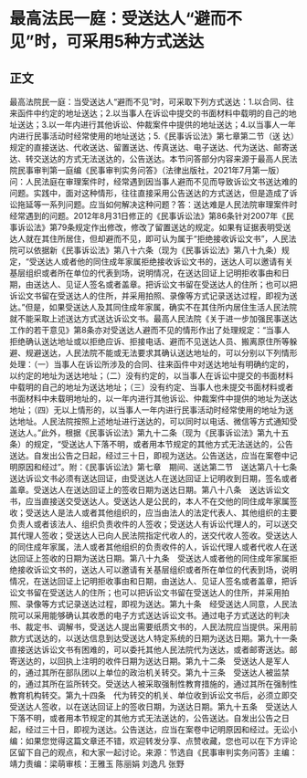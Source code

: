 # 最高法民一庭：受送达人“避而不见”时，可采用5种方式送达
## 正文
最高法院民一庭：当受送达人“避而不见”时，可采取下列方式送达：1.以合同、往来函件中约定的地址送达；2.以当事人在诉讼中提交的书面材料中载明的自己的地址送达；3.以一年内进行其他诉讼、仲裁案件中提供的地址送达；4.以当事人一年内进行民事活动时经常使用的地址送达；5.《民事诉讼法》第七章第二节（送 达）规定的直接送达、代收送达、留置送达、传真送达、电子送达、代为送达、邮寄送达、转交送达的方式无法送达的，公告送达。本节问答部分内容来源于最高人民法院民事审判第一庭编《民事审判实务问答》（法律出版社，2021年7月第一版）问：人民法庭在审理案件时，经常遇到因当事人避而不见而导致诉讼文书送达难的问题。实践中，面对这种情形，往往直接采用公告送达的方式送达，但是造成了诉讼拖延等一系列问题。应当如何解决这种问题？答：送达难是人民法院审理案件时经常遇到的问题。2012年8月31日修正的《民事诉讼法》第86条针对2007年《民事诉讼法》第79条规定作出修改，修改了留置送达的规定。如果有证据表明受送达人就在其住所居住，但却避而不见，即可认为属于“拒绝接收诉讼文书”，人民法院可以依据新《民事诉讼法》第八十六条（现为《民事诉讼法》第八十九条）规定，“受送达人或者他的同住成年家属拒绝接收诉讼文书的，送达人可以邀请有关基层组织或者所在单位的代表到场，说明情况，在送达回证上记明拒收事由和日期，由送达人、见证人签名或者盖章。把诉讼文书留在受送达人的住所；也可以把诉讼文书留在受送达人的住所，并采用拍照、录像等方式记录送达过程，即视为送达。”但是，如果受送达人及其同住成年家属，确实不在其住所内居住生活人民法院就不能采取上述送达方式送达诉讼文书。最高人民法院《关于进一步加强民事送达工作的若干意见》第8条亦对受送达人避而不见的情形作出了处理规定：“当事人拒绝确认送达地址或以拒绝应诉、拒接电话、避而不见送达人员、搬离原住所等躲避、规避送达，人民法院不能或无法要求其确认送达地址的，可以分别以下列情形处理：（一）当事人在诉讼所涉及的合同、往来函件中对送达地址有明确约定的，以约定的地址为送达地址；（二）没有约定的，以当事人在诉讼中提交的书面材料中载明的自己的地址为送达地址；（三）没有约定、当事人也未提交书面材料或者书面材料中未载明地址的，以一年内进行其他诉讼、仲裁案件中提供的地址为送达地址；（四）无以上情形的，以当事人一年内进行民事活动时经常使用的地址为送达地址。人民法院按照上述地址进行送达的，可以同时以电话、微信等方式通知受送达人。”此外，根据《民事诉讼法》第九十二条（现为《民事诉讼法》第九十五条）的规定，“受送达人下落不明，或者用本节规定的其他方式无法送达的，公告送达。自发出公告之日起，经过三十日，即视为送达。公告送达，应当在案卷中记明原因和经过”。附：《民事诉讼法》第七章　期间、送达第二节　送达第八十七条　送达诉讼文书必须有送达回证，由受送达人在送达回证上记明收到日期，签名或者盖章。受送达人在送达回证上的签收日期为送达日期。第八十八条　送达诉讼文书，应当直接送交受送达人。受送达人是公民的，本人不在交他的同住成年家属签收；受送达人是法人或者其他组织的，应当由法人的法定代表人、其他组织的主要负责人或者该法人、组织负责收件的人签收；受送达人有诉讼代理人的，可以送交其代理人签收；受送达人已向人民法院指定代收人的，送交代收人签收。受送达人的同住成年家属，法人或者其他组织的负责收件的人，诉讼代理人或者代收人在送达回证上签收的日期为送达日期。第八十九条　受送达人或者他的同住成年家属拒绝接收诉讼文书的，送达人可以邀请有关基层组织或者所在单位的代表到场，说明情况，在送达回证上记明拒收事由和日期，由送达人、见证人签名或者盖章，把诉讼文书留在受送达人的住所；也可以把诉讼文书留在受送达人的住所，并采用拍照、录像等方式记录送达过程，即视为送达。第九十条　经受送达人同意，人民法院可以采用能够确认其收悉的电子方式送达诉讼文书。通过电子方式送达的判决书、裁定书、调解书，受送达人提出需要纸质文书的，人民法院应当提供。采用前款方式送达的，以送达信息到达受送达人特定系统的日期为送达日期。第九十一条　直接送达诉讼文书有困难的，可以委托其他人民法院代为送达，或者邮寄送达。邮寄送达的，以回执上注明的收件日期为送达日期。第九十二条　受送达人是军人的，通过其所在部队团以上单位的政治机关转交。第九十三条　受送达人被监禁的，通过其所在监所转交。受送达人被采取强制性教育措施的，通过其所在强制性教育机构转交。第九十四条　代为转交的机关、单位收到诉讼文书后，必须立即交受送达人签收，以在送达回证上的签收日期，为送达日期。第九十五条　受送达人下落不明，或者用本节规定的其他方式无法送达的，公告送达。自发出公告之日起，经过三十日，即视为送达。公告送达，应当在案卷中记明原因和经过。无讼小编：如果您觉得这篇文章还不错，欢迎转发分享、点赞收藏，您也可以在下方评论区留下自己的观点，和大家一起讨论。来源：节选自《民事审判实务问答》主编：靖力责编：梁萌审核：王雅玉 陈丽娟 刘逸凡 张野